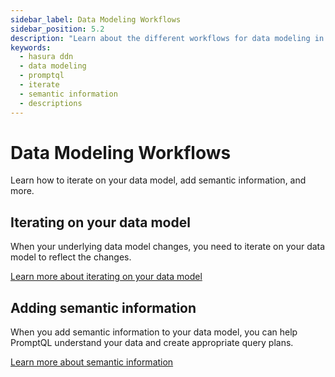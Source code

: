 ```yaml
---
sidebar_label: Data Modeling Workflows
sidebar_position: 5.2
description: "Learn about the different workflows for data modeling in PromptQL."
keywords:
  - hasura ddn
  - data modeling
  - promptql
  - iterate
  - semantic information
  - descriptions
---
```


# Data Modeling Workflows

Learn how to iterate on your data model, add semantic information, and more.

## Iterating on your data model

When your underlying data model changes, you need to iterate on your data model to reflect the changes.

[Learn more about iterating on your data model](/data-modeling/iterate.mdx)

## Adding semantic information

When you add semantic information to your data model, you can help PromptQL understand your data and create appropriate
query plans.

[Learn more about semantic information](/semantic-metadata.mdx)
